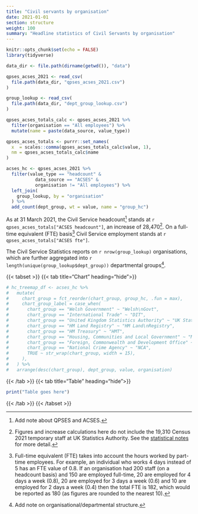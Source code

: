 ```yaml
---
title: "Civil servants by organisation"
date: 2021-01-01
section: structure
weight: 100
summary: "Headline statistics of Civil Servants by organisation"
---
```


```r
knitr::opts_chunk$set(echo = FALSE)
library(tidyverse)

data_dir <- file.path(dirname(getwd()), "data")

qpses_acses_2021 <- read_csv(
  file.path(data_dir, "qpses_acses_2021.csv")
)

group_lookup <- read_csv(
  file.path(data_dir, "dept_group_lookup.csv")
)

qpses_acses_totals_calc <- qpses_acses_2021 %>%
  filter(organisation == "All employees") %>%
  mutate(name = paste(data_source, value_type))

qpses_acses_totals <- purrr::set_names(
  x  = scales::comma(qpses_acses_totals_calc$value, 1),
  nm = qpses_acses_totals_calc$name
)

acses_hc <- qpses_acses_2021 %>%
  filter(value_type == "headcount" & 
           data_source == "ACSES" &
           organisation != "All employees") %>%
  left_join(
    group_lookup, by = "organisation"
  ) %>%
  add_count(dept_group, wt = value, name = "group_hc")

```

As at 31 March 2021, the Civil Service headcount[^1] stands at `r qpses_acses_totals["ACSES headcount"]`, an increase of 28,470[^2]. On a full-time equivalent (FTE) basis[^3] Civil Service employment stands at `r qpses_acses_totals["ACSES fte"]`.

The Civil Service Statistics reports on `r nrow(group_lookup)` organisations, which are further aggregated into `r length(unique(group_lookup$dept_group))` departmental groups[^4].


::::{.govuk-grid-row .data-card}
:::{.govuk-grid-column-full-width .data-display}
{{< tabset >}}
{{< tab title="Chart" heading="hide">}}
```r

# hc_treemap_df <- acses_hc %>%
#   mutate(
#     chart_group = fct_reorder(chart_group, group_hc, .fun = max),
#     chart_group_label = case_when(
#       chart_group == "Welsh Government" ~ "Welsh\nGovt",
#       chart_group == "International Trade" ~ "DIT",
#       chart_group == "United Kingdom Statistics Authority" ~ "UK Stats\nAuthority",
#       chart_group == "HM Land Registry" ~ "HM Land\nRegistry",
#       chart_group == "HM Treasury" ~ "HMT",
#       chart_group == "Housing, Communities and Local Government" ~ "MHCLG",
#       chart_group == "Foreign, Commonwealth and Development Office" ~ "FCDO",
#       chart_group == "National Crime Agency" ~ "NCA",
#       TRUE ~ str_wrap(chart_group, width = 15),
#     ),
#   ) %>%
#   arrange(desc(chart_group), dept_group, value, organisation)

```
{{< /tab >}}
{{< tab title="Table" heading="hide">}}
```r

print("Table goes here")

```
{{< /tab >}}
{{< /tabset >}}

:::
::::


[^1]: Add note about QPSES and ACSES.
[^2]: Figures and increase calculations here do not include the 19,310 Census 2021 temporary staff at UK Statistics Authority. See the [statistical notes](/about/#census-2021-temporary-staff) for more detail.
[^3]: Full-time equivalent (FTE) takes into account the hours worked by part-time employees. For example, an individual who works 4 days instead of 5 has an FTE value of 0.8. If an organisation had 200 staff (on a headcount basis) and 150 are employed full-time, 20 are employed for 4 days a week (0.8), 20 are employed for 3 days a week (0.6) and 10 are employed for 2 days a week (0.4) then the total FTE is 182, which would be reported as 180 (as figures are rounded to the nearest 10).
[^4]: Add note on organisational/departmental structure.
